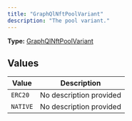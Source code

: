 ```yaml
---
title: "GraphQlNftPoolVariant"
description: "The pool variant."
---
```


**Type:** [GraphQlNftPoolVariant](/api-reference/types/graphqlnftpoolvariant)

## Values

| Value | Description |
|-------|-------------|
| `ERC20` | No description provided |
| `NATIVE` | No description provided |

